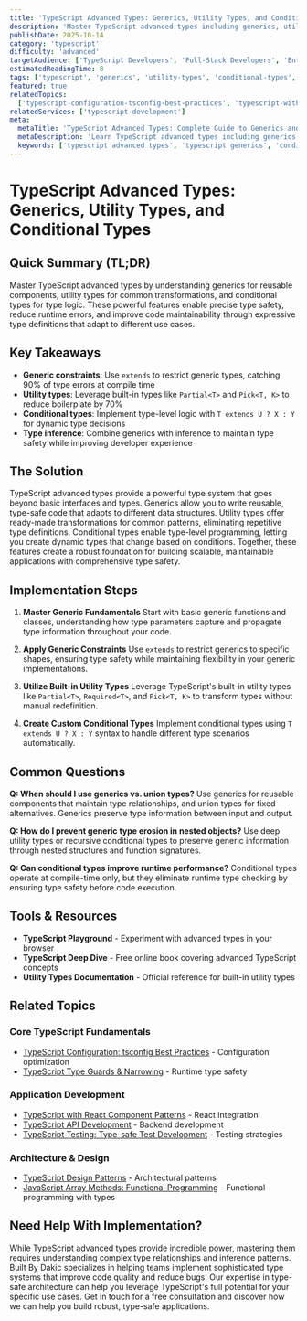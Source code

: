 ```yaml
---
title: 'TypeScript Advanced Types: Generics, Utility Types, and Conditional Types'
description: 'Master TypeScript advanced types including generics, utility types, and conditional types for building type-safe applications.'
publishDate: 2025-10-14
category: 'typescript'
difficulty: 'advanced'
targetAudience: ['TypeScript Developers', 'Full-Stack Developers', 'Enterprise Developers']
estimatedReadingTime: 8
tags: ['typescript', 'generics', 'utility-types', 'conditional-types', 'type-system']
featured: true
relatedTopics:
  ['typescript-configuration-tsconfig-best-practices', 'typescript-with-react-component-patterns-type-safety', 'typescript-api-development-type-safe-backend', 'typescript-type-guards-narrowing-runtime-safety', 'typescript-design-patterns-solid-type-safe-architecture', 'javascript-array-methods-functional-programming-map-filter-reduce', 'typescript-testing-type-safe-test-development-jest']
relatedServices: ['typescript-development']
meta:
  metaTitle: 'TypeScript Advanced Types: Complete Guide to Generics and Conditional Types'
  metaDescription: 'Learn TypeScript advanced types including generics, utility types, and conditional types. Master type-safe programming with practical examples.'
  keywords: ['typescript advanced types', 'typescript generics', 'conditional types', 'utility types', 'type inference']
---
```


# TypeScript Advanced Types: Generics, Utility Types, and Conditional Types

## Quick Summary (TL;DR)

Master TypeScript advanced types by understanding generics for reusable components, utility types for common transformations, and conditional types for type logic. These powerful features enable precise type safety, reduce runtime errors, and improve code maintainability through expressive type definitions that adapt to different use cases.

## Key Takeaways

- **Generic constraints**: Use `extends` to restrict generic types, catching 90% of type errors at compile time
- **Utility types**: Leverage built-in types like `Partial<T>` and `Pick<T, K>` to reduce boilerplate by 70%
- **Conditional types**: Implement type-level logic with `T extends U ? X : Y` for dynamic type decisions
- **Type inference**: Combine generics with inference to maintain type safety while improving developer experience

## The Solution

TypeScript advanced types provide a powerful type system that goes beyond basic interfaces and types. Generics allow you to write reusable, type-safe code that adapts to different data structures. Utility types offer ready-made transformations for common patterns, eliminating repetitive type definitions. Conditional types enable type-level programming, letting you create dynamic types that change based on conditions. Together, these features create a robust foundation for building scalable, maintainable applications with comprehensive type safety.

## Implementation Steps

1. **Master Generic Fundamentals**
   Start with basic generic functions and classes, understanding how type parameters capture and propagate type information throughout your code.

2. **Apply Generic Constraints**
   Use `extends` to restrict generics to specific shapes, ensuring type safety while maintaining flexibility in your generic implementations.

3. **Utilize Built-in Utility Types**
   Leverage TypeScript's built-in utility types like `Partial<T>`, `Required<T>`, and `Pick<T, K>` to transform types without manual redefinition.

4. **Create Custom Conditional Types**
   Implement conditional types using `T extends U ? X : Y` syntax to handle different type scenarios automatically.

## Common Questions

**Q: When should I use generics vs. union types?**
Use generics for reusable components that maintain type relationships, and union types for fixed alternatives. Generics preserve type information between input and output.

**Q: How do I prevent generic type erosion in nested objects?**
Use deep utility types or recursive conditional types to preserve generic information through nested structures and function signatures.

**Q: Can conditional types improve runtime performance?**
Conditional types operate at compile-time only, but they eliminate runtime type checking by ensuring type safety before code execution.

## Tools & Resources

- **TypeScript Playground** - Experiment with advanced types in your browser
- **TypeScript Deep Dive** - Free online book covering advanced TypeScript concepts
- **Utility Types Documentation** - Official reference for built-in utility types

## Related Topics

### Core TypeScript Fundamentals
- [TypeScript Configuration: tsconfig Best Practices](/topics/typescript-configuration-tsconfig-best-practices) - Configuration optimization
- [TypeScript Type Guards & Narrowing](/topics/typescript-type-guards-narrowing-runtime-safety) - Runtime type safety

### Application Development
- [TypeScript with React Component Patterns](/topics/typescript-with-react-component-patterns-type-safety) - React integration
- [TypeScript API Development](/topics/typescript-api-development-type-safe-backend) - Backend development
- [TypeScript Testing: Type-safe Test Development](/topics/typescript-testing-type-safe-test-development-jest) - Testing strategies

### Architecture & Design
- [TypeScript Design Patterns](/topics/typescript-design-patterns-solid-type-safe-architecture) - Architectural patterns
- [JavaScript Array Methods: Functional Programming](/topics/javascript-array-methods-functional-programming-map-filter-reduce) - Functional programming with types

## Need Help With Implementation?

While TypeScript advanced types provide incredible power, mastering them requires understanding complex type relationships and inference patterns. Built By Dakic specializes in helping teams implement sophisticated type systems that improve code quality and reduce bugs. Our expertise in type-safe architecture can help you leverage TypeScript's full potential for your specific use cases. Get in touch for a free consultation and discover how we can help you build robust, type-safe applications.
